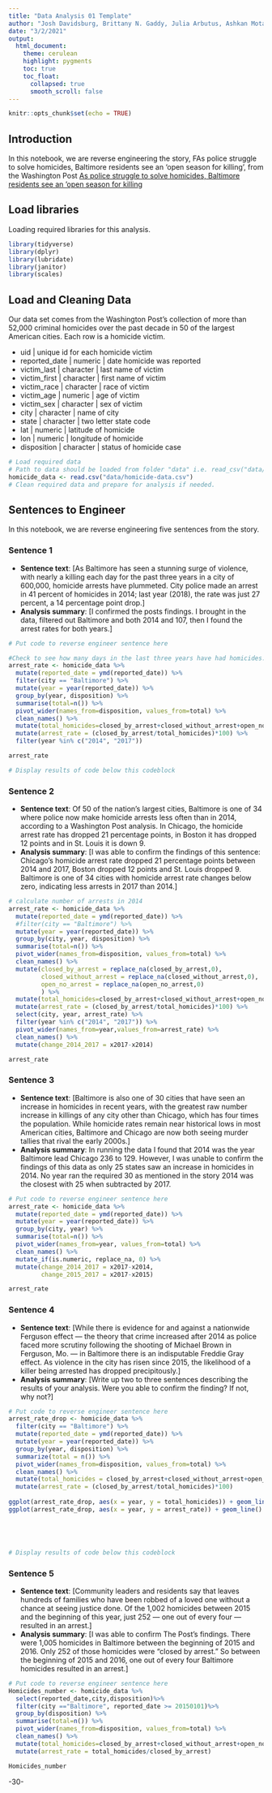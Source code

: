```yaml
---
title: "Data Analysis 01 Template"
author: "Josh Davidsburg, Brittany N. Gaddy, Julia Arbutus, Ashkan Motamedi"
date: "3/2/2021"
output:
  html_document:
    theme: cerulean
    highlight: pygments
    toc: true
    toc_float:
      collapsed: true
      smooth_scroll: false
---
```


```r
knitr::opts_chunk$set(echo = TRUE)
```

## Introduction 

In this notebook, we are reverse engineering the story, FAs police struggle to solve homicides, Baltimore residents see an ‘open season for killing’, from the Washington Post [As police struggle to solve homicides, Baltimore residents see an ‘open season for killing](https://www.washingtonpost.com/investigations/as-police-struggle-to-solve-homicides-baltimore-residents-see-an-open-season-for-killing/2018/12/26/7ee561e4-fb24-11e8-8c9a-860ce2a8148f_story.html)

## Load libraries

Loading required libraries for this analysis.

```r

library(tidyverse)
library(dplyr)
library(lubridate)
library(janitor)
library(scales)
```

## Load and Cleaning Data

Our data set comes from the Washington Post's collection of more than 52,000 criminal homicides over the past decade in 50 of the largest American cities. 
Each row is a homicide victim. 

* uid | unique id for each homicide victim
* reported_date | numeric | date homicide was reported
* victim_last | character | last name of victim
* victim_first | character | first name of victim
* victim_race | character | race of victim
* victim_age | numeric | age of victim
* victim_sex | character | sex of victim
* city | character | name of city
* state | character | two letter state code 
* lat | numeric | latitude of homicide
* lon | numeric | longitude of homicide
* disposition | character | status of homicide case

```r
# Load required data
# Path to data should be loaded from folder "data" i.e. read_csv("data/name_of_data.csv")
homicide_data <- read.csv("data/homicide-data.csv")
# Clean required data and prepare for analysis if needed. 


```

## Sentences to Engineer
In this notebook, we are reverse engineering five sentences from the story.

### Sentence 1

* **Sentence text**: [As Baltimore has seen a stunning surge of violence, with nearly a killing each day for the past three years in a city of 600,000, homicide arrests have plummeted. City police made an arrest in 41 percent of homicides in 2014; last year (2018), the rate was just 27 percent, a 14 percentage point drop.]
* **Analysis summary**: [I confirmed the posts findings. I brought in the data, filtered out Baltimore and both 2014 and 107, then I found the arrest rates for both years.]

```r
# Put code to reverse engineer sentence here

#Check to see how many days in the last three years have had homicides.
arrest_rate <- homicide_data %>%
  mutate(reported_date = ymd(reported_date)) %>%
  filter(city == "Baltimore") %>%
  mutate(year = year(reported_date)) %>%
  group_by(year, disposition) %>%
  summarise(total=n()) %>%
  pivot_wider(names_from=disposition, values_from=total) %>%
  clean_names() %>% 
  mutate(total_homicides=closed_by_arrest+closed_without_arrest+open_no_arrest) %>%
  mutate(arrest_rate = (closed_by_arrest/total_homicides)*100) %>%
  filter(year %in% c("2014", "2017"))

arrest_rate

# Display results of code below this codeblock

```


### Sentence 2
* **Sentence text**: Of 50 of the nation’s largest cities, Baltimore is one of 34 where police now make homicide arrests less often than in 2014, according to a Washington Post analysis. In Chicago, the homicide arrest rate has dropped 21 percentage points, in Boston it has dropped 12 points and in St. Louis it is down 9.
* **Analysis summary**: [I was able to confirm the findings of this sentence: Chicago's homicide arrest rate dropped 21 percentage points between 2014 and 2017, Boston dropped 12 points and St. Louis dropped 9. Baltimore is one of 34 cities with homicide arrest rate changes below zero, indicating less arrests in 2017 than 2014.]


```r

# calculate number of arrests in 2014
arrest_rate <- homicide_data %>%
  mutate(reported_date = ymd(reported_date)) %>%
  #filter(city == "Baltimore") %>%
  mutate(year = year(reported_date)) %>%
  group_by(city, year, disposition) %>%
  summarise(total=n()) %>%
  pivot_wider(names_from=disposition, values_from=total) %>%
  clean_names() %>% 
  mutate(closed_by_arrest = replace_na(closed_by_arrest,0),
         closed_without_arrest = replace_na(closed_without_arrest,0),
         open_no_arrest = replace_na(open_no_arrest,0)
         ) %>%
  mutate(total_homicides=closed_by_arrest+closed_without_arrest+open_no_arrest) %>%
  mutate(arrest_rate = (closed_by_arrest/total_homicides)*100) %>%
  select(city, year, arrest_rate) %>%
  filter(year %in% c("2014", "2017")) %>%
  pivot_wider(names_from=year,values_from=arrest_rate) %>%
  clean_names() %>%
  mutate(change_2014_2017 = x2017-x2014)

arrest_rate
```




### Sentence 3
* **Sentence text**: [Baltimore is also one of 30 cities that have seen an increase in homicides in recent years, with the greatest raw number increase in killings of any city other than Chicago, which has four times the population. While homicide rates remain near historical lows in most American cities, Baltimore and Chicago are now both seeing murder tallies that rival the early 2000s.]
* **Analysis summary**: In running the data I found that 2014 was the year Baltimore lead Chicago 236 to 129. However, I was unable to confirm the findings of this data as only 25 states saw an increase in homicides in 2014. No year ran the required 30 as mentioned in the story 2014 was the closest with 25 when subtracted by 2017.


```r
# Put code to reverse engineer sentence here
arrest_rate <- homicide_data %>%
  mutate(reported_date = ymd(reported_date)) %>%
  mutate(year = year(reported_date)) %>%
  group_by(city, year) %>%
  summarise(total=n()) %>%
  pivot_wider(names_from=year, values_from=total) %>%
  clean_names() %>% 
  mutate_if(is.numeric, replace_na, 0) %>%
  mutate(change_2014_2017 = x2017-x2014,
         change_2015_2017 = x2017-x2015)

arrest_rate

```

### Sentence 4

* **Sentence text**: [While there is evidence for and against a nationwide Ferguson effect — the theory that crime increased after 2014 as police faced more scrutiny following the shooting of Michael Brown in Ferguson, Mo. — in Baltimore there is an indisputable Freddie Gray effect. As violence in the city has risen since 2015, the likelihood of a killer being arrested has dropped precipitously.]
* **Analysis summary**: [Write up two to three sentences describing the results of your analysis.  Were you able to confirm the finding? If not, why not?]

```r
# Put code to reverse engineer sentence here
arrest_rate_drop <- homicide_data %>%
  filter(city == "Baltimore") %>%
  mutate(reported_date = ymd(reported_date)) %>%
  mutate(year = year(reported_date)) %>%
  group_by(year, disposition) %>%
  summarize(total = n()) %>%
  pivot_wider(names_from=disposition, values_from=total) %>%
  clean_names() %>% 
  mutate(total_homicides = closed_by_arrest+closed_without_arrest+open_no_arrest) %>%
  mutate(arrest_rate = (closed_by_arrest/total_homicides)*100) 
  
ggplot(arrest_rate_drop, aes(x = year, y = total_homicides)) + geom_line() + scale_x_continuous(breaks = pretty_breaks())
ggplot(arrest_rate_drop, aes(x = year, y = arrest_rate)) + geom_line() + scale_x_continuous(breaks = pretty_breaks())





# Display results of code below this codeblock

```

### Sentence 5
* **Sentence text**: [Community leaders and residents say that leaves hundreds of families who have been robbed of a loved one without a chance at seeing justice done. Of the 1,002 homicides between 2015 and the beginning of this year, just 252 — one out of every four — resulted in an arrest.]
* **Analysis summary**: [I was able to confirm The Post's findings. There were 1,005 homicides in Baltimore between the beginning of 2015 and 2016. Only 252 of those homicides were "closed by arrest." So between the beginning of 2015 and 2016, one out of every four Baltimore homicides resulted in an arrest.]


```r


# Put code to reverse engineer sentence here
Homicides_number <- homicide_data %>%
  select(reported_date,city,disposition)%>%
  filter(city =="Baltimore", reported_date >= 20150101)%>%
  group_by(disposition) %>%
  summarise(total=n()) %>%
  pivot_wider(names_from=disposition, values_from=total) %>%
  clean_names() %>%
  mutate(total_homicides=closed_by_arrest+closed_without_arrest+open_no_arrest) %>%
  mutate(arrest_rate = total_homicides/closed_by_arrest)

Homicides_number
```

-30-